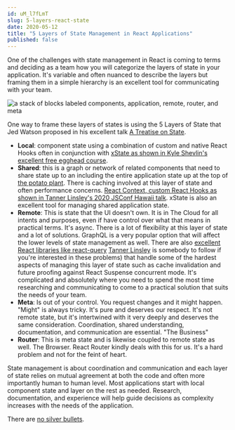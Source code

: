 ```yaml
---
id: uM_l7fLmT
slug: 5-layers-react-state
date: 2020-05-12
title: "5 Layers of State Management in React Applications"
published: false
---
```


One of the challenges with state management in React is coming to terms and deciding as a team how you will categorize the layers of state in your application. It's variable and often nuanced to describe the layers but framing them in a simple hierarchy is an excellent tool for communicating with your team.

![a stack of blocks labeled components, application, remote, router, and meta](./5-layers-of-state.png)

One way to frame these layers of states is using the 5 Layers of State that Jed Watson proposed in his excellent talk [A Treatise on State](https://www.youtube.com/watch?v=tBz3UmZG_bk).
* **Local**: component state using a combination of custom and native React Hooks often in conjunction with [xState as shown in Kyle Shevlin's excellent free egghead course](https://egghead.io/courses/introduction-to-state-machines-using-xstate).
* **Shared**: this is a graph or network of related components that need to share state up to an including the entire application state up at the top of [the potato plant](https://joelhooks.com/react-potato-plant). There is caching involved at this layer of state and often performance concerns. [React Context, custom React Hooks as shown in Tanner Linsley's 2020 JSConf Hawaii talk](https://www.youtube.com/watch?v=J-g9ZJha8FE). xState is also an excellent tool for managing shared application state.
* **Remote**: This is state that the UI doesn't own. It is in The Cloud for all intents and purposes, even if have control over what that means in practical terms. It's async. There is a lot of flexibility at this layer of state and a lot of solutions. GraphQL is a very popular option that will affect the lower levels of state management as well. There are also [excellent React libraries like react-query](https://github.com/tannerlinsley/react-query) [Tanner Linsley](https://twitter.com/tannerlinsley) is somebody to follow if you're interested in these problems) that handle some of the hardest aspects of managing this layer of state such as cache invalidation and future proofing against React Suspense concurrent mode. It's complicated and absolutely where you need to spend the most time researching and communicating to come to a practical solution that suits the needs of your team.
* **Meta**: Is out of your control. You request changes and it might happen. "Might" is always tricky. It's pure and deserves our respect. It's not remote state, but it's intertwined with it very deeply and deserves the same consideration. Coordination, shared understanding, documentation, and communication are essential. "The Business"
* **Router**: This is meta state and is likewise coupled to remote state as well. The Browser. React Router kindly deals with this for us. It's a hard problem and not for the feint of heart.

State management is about coordination and communication and each layer of state relies on mutual agreement at both the code and often more importantly human to human level. Most applications start with local component state and layer on the rest as needed. Research, documentation, and experience will help guide decisions as complexity increases with the needs of the application.

There are [no silver bullets](https://en.wikipedia.org/wiki/No_Silver_Bullet).
